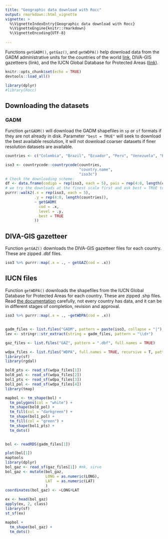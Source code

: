 ```yaml
---
title: "Geographic data download with Rocc"
output: rmarkdown::html_vignette
vignette: >
  %\VignetteIndexEntry{Geographic data download with Rocc}
  %\VignetteEngine{knitr::rmarkdown}
  %\VignetteEncoding{UTF-8}
  
---
```


Functions `getGADM()`, `getGaz()`, and `getWDPA()` help download data from the GADM administrative units for the countries of the world [link](https://gadm.org/data.html), DIVA-GIS gazetteers (link), and the IUCN Global Database for Protected Areas ([link](https://www.iucn.org/theme/protected-areas/our-work/world-database-protected-areas)).


```r
knitr::opts_chunk$set(echo = TRUE)
devtools::load_all()
```

```r
library(dplyr)
#library(Rocc)
```

## Downloading the datasets

### GADM

Function `getGADM()` will download the GADM shapefiles in `sp` or `sf` formats if they are not already in disk. Parameter `"best = TRUE"` will seek to download the best available resolution, it will not download coarser datasets if finer resolution datasets are available. 



```r
countries <- c("Colombia", "Brazil", "Ecuador", "Peru", "Venezuela", "Bolivia")

iso3 <- countrycode::countrycode(countries,
                                 "country.name",
                                 "iso3c")
# Check the downloading scheme: 
df <- data.frame(codigo = rep(iso3, each = 5), pais = rep(4:0, length(countries)))
# we try the downloads at the finest scale first and ask best = TRUE to avoid downloading coarser levels. this is not beautiful, maybe the user should use EITHER level OR best internally. hmmm. if best = TRUE then default level is 4, then 3 etc. with a while loop. 
purrr::walk2(.x = rep(iso3, each = 5),
             .y = rep(4:0, length(countries)),
             ~ getGADM(
               cod = .x,
               level = .y,
               best = TRUE
             ))
```

## DIVA-GIS gazetteer

Function `getGAZ()` downloads the DIVA-GIS gazetteer files for each country. These are zipped .dbf files.

```r
iso3 %>% purrr::map(.x = ., ~ getGAZ(cod = .x))
```

## IUCN files

Function `getWDPA()` downloads the shapefiles from the IUCN Global Database for Protected Areas for each country. These are zipped .shp files. Read [the documentation](https://www.protectedplanet.net/en/resources/wdpa-manual) carefully, not every country has data, and it can be in different stages of completion, revision and approval. 

```r
iso3 %>% purrr::map(.x = ., ~getWDPA(cod = .x))
```

## 


```r
gadm_files <- list.files("GADM", pattern = paste(iso3, collapse = "|"), full.names = TRUE) 
lev <- stringr::str_extract(string = gadm_files, pattern = "\\d+")

gaz_files <- list.files("GAZ", pattern = ".dbf", full.names = TRUE) 

wdpa_files <- list.files("WDPA", full.names = TRUE, recursive = T, pattern = ".shp$") 
library(sf)
library(rgdal)

bol0_pts <- read_sf(wdpa_files[1])
bol0_pol <- read_sf(wdpa_files[2])
bol1_pts <- read_sf(wdpa_files[3])
bol1_pol <- read_sf(wdpa_files[4])
library(tmap)

mapbol <- tm_shape(bol) + 
  tm_polygons(col = "white") + 
  tm_shape(bol0_pol) +
  tm_fill(col = "darkgreen") + 
  tm_shape(bol1_pol) +
  tm_fill(col = "green") + 
  tm_shape(bol1_pts) + 
  tm_dots()

  
bol <- readRDS(gadm_files[1])

plot(bol[1])
maptools
library(dplyr)
bol_gaz <- read_sf(gaz_files[1]) #mk, sirve
bol_gaz <- mutate(bol_gaz, 
                  LONG = as.numeric(LONG),
                  LAT  = as.numeric(LAT)
                  ) 
coordinates(bol_gaz) <- ~LONG+LAT

ex <- head(bol_gaz)
apply(ex, 2, class)
library(sf)
st_sf(ex)

mapbol +
  tm_shape(bol_gaz) + 
  tm_dots()


```

